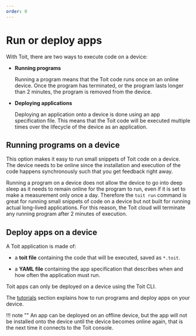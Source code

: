 ```yaml
---
order: 0
---
```


# Run or deploy apps

With Toit, there are two ways to execute code on a device:

- **Running programs**

    Running a program means that the Toit code runs once on an online device. Once the program has terminated, or the program lasts longer than 2 minutes, the program is removed from the device.

- **Deploying applications**

    Deploying an application onto a device is done using an app specification file. This means that the Toit code will be executed multiple times over the lifecycle of the device as an application.

## Running programs on a device

This option makes it easy to run small snippets of Toit code on a device. The device needs to be online since the installation and execution of the code happens synchronously such that you get feedback right away. 

Running a program on a device does not allow the device to go into deep sleep as it needs to remain online for the program to run, even if it is set to make a measurement only once a day. Therefore the `toit run` command is great for running small snippets of code on a device but not built for running actual long-lived applications. For this reason, the Toit cloud will terminate any running  program after 2 minutes of execution.

## Deploy apps on a device

A Toit application is made of:

* a **toit file** containing the code that will be executed, saved as `*.toit`.
  
* a **YAML file** containing the app specification that describes when and how often the application must run.

Toit apps can only be deployed on a device using the Toit CLI.

The [tutorials](../tutorials/temperature.md) section explains how to run programs and deploy apps on your device.

!!! note ""
    An app can be deployed on an offline device, but the app will not be installed onto the device until the device becomes online again, that is the next time it connects to the Toit console.
